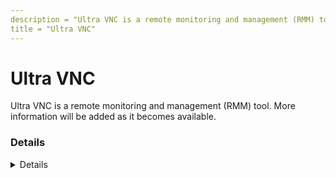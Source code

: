 ---
description = "Ultra VNC is a remote monitoring and management (RMM) tool. More information will be added as it becomes available."
title = "Ultra VNC"
---



# Ultra VNC

Ultra VNC is a remote monitoring and management (RMM) tool. More information will be added as it becomes available.

### Details
<Details author={""}
         category={""}
         created={""}
         website={""}
         lastModified={""}
         privileges={""}
         free={ false }
         verification={ false }
/>

#### Installation Paths
<Card code={ ["C:\\Program Files\\uvnc bvba\\UltraVNC\\*", "*\\uvnc bvba\\UltraVNC\\*", "*\\UVNC_Launch.exe", "*\\winvnc.exe", "*\\vncviewer.exe"] }/>





### Forensic Artifacts








### Detections
- Detects potential processes activity of Ultra VNC RMM tool
  - [Sigma Rule](https://github.com/magicsword-io/LOLRMM/blob/main/detections/sigma/ultra_vnc_processes_sigma.yml)


